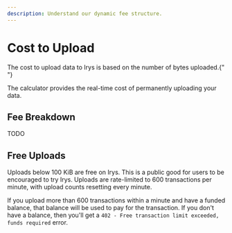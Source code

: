 ```yaml
---
description: Understand our dynamic fee structure.
---
```



# Cost to Upload

The cost to upload data to Irys is based on the number of bytes uploaded.{" "}

The calculator provides the real-time cost of permanently uploading your data.

<div class="mt-10">
	<UploadFeeCalculator />
</div>

## Fee Breakdown

TODO

## Free Uploads

Uploads below 100 KiB are free on Irys. This is a public good for users to be encouraged to try Irys. Uploads are rate-limited to 600 transactions per minute, with upload counts resetting every minute.

If you upload more than 600 transactions within a minute and have a funded balance, that balance will be used to pay for the transaction. If you don't have a balance, then you'll get a `402 - Free transaction limit exceeded, funds required` error.
